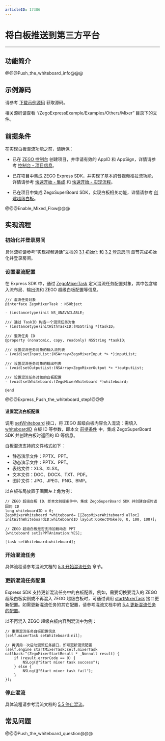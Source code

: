 ```yaml
---
articleID: 17386
---
```

# 将白板推送到第三方平台

- - -

## 功能简介

@@@Push_the_whiteboard_info@@@


## 示例源码

请参考 [下载示例源码](!DownloadDemo/DownloadDemo) 获取源码。

相关源码请查看 “/ZegoExpressExample/Examples/Others/Mixer” 目录下的文件。

## 前提条件

在实现白板混流功能之前，请确保：

- 已在 [ZEGO 控制台](https://console.zego.im) 创建项目，并申请有效的 AppID 和 AppSign，详情请参考 [控制台 - 项目信息](https://doc-zh.zego.im/article/12107)。
- 已在项目中集成 ZEGO Express SDK，并实现了基本的音视频推拉流功能，详情请参考 [快速开始 - 集成](!Integration/SDK_Integration) 和 [快速开始 - 实现流程](!Integration/Solution_Implementation)。

- 已在项目中集成 ZegoSuperBoard SDK，实现白板相关功能，详情请参考 [创建超级白板](!ZegoSuperBoard-QuickStart/CreateWboard)。

@@@Enable_Mixed_Flow@@@


## 实现流程

### 初始化并登录房间

具体流程请参考“实现视频通话”文档的 [3.1 初始化](!Integration/Solution_Implementation#4_1) 和 [3.2 登录房间](!Integration/Solution_Implementation#4_2) 章节完成初始化并登录房间。

### 设置混流配置

在 Express SDK 中，通过 [ZegoMixerTask](@-ZegoMixerTask) 定义混流任务配置对象，其中包含输入流布局、输出流和 ZEGO 超级白板配置等信息。


```objc
/// 混流任务对象
@interface ZegoMixerTask : NSObject

- (instancetype)init NS_UNAVAILABLE;

/// 通过 TaskID 构造一个混流任务对象
- (instancetype)initWithTaskID:(NSString *)taskID;

/// 混流任务 ID
@property (nonatomic, copy, readonly) NSString *taskID;

/// 设置混流任务对象的输入流列表
- (void)setInputList:(NSArray<ZegoMixerInput *> *)inputList;

/// 设置混流任务对象的输出列表
- (void)setOutputList:(NSArray<ZegoMixerOutput *> *)outputList;

/// 设置混流任务对象的白板配置
- (void)setWhiteboard:(ZegoMixerWhiteboard *)whiteboard;

@end
```

@@@Express_Push_the_whiteboard_step1@@@

#### 设置混流白板配置

调用 [setWhiteboard](@setWhiteboard) 接口，将 ZEGO 超级白板内容合入混流：需填入 [whiteboardID](@whiteboardID-ZegoMixerWhiteboard) 白板 ID 等参数，即本文 [前提条件](!Push_the_whiteboard#2) 中，集成 ZegoSuperBoard SDK 并创建白板时返回的 ID 等信息。

<Note title="说明">


白板混流支持的文件格式如下：
- 静态演示文件：PPTX、PPT。
- 动态演示文件：PPTX、PPT。
- 表格文件：XLS、XLSX。
- 文本文件：DOC、DOCX、TXT、PDF。
- 图片文件：JPG、JPEG、PNG、BMP。
</Note>

以白板布局放置于画面左上角为例：

```objc
// ZEGO 超级白板 ID，即本文前提条件中，集成 ZegoSuperBoard SDK 并创建白板时返回的 ID
long whiteboardID = 0;
ZegoMixerWhiteboard *whiteboard= [[ZegoMixerWhiteboard alloc] initWithWhiteboardID:whiteboardID layout:CGRectMake(0, 0, 100, 100)];

// ZEGO 超级白板是否支持加载动态 PPT
[whiteboard setIsPPTAnimation:YES];

[task setWhiteboard:whiteboard];
```

### 开始混流任务

具体流程请参考混流文档的 [5.3 开始混流任务](!Other_Functions/Mixer#5_3) 章节。


### 更新混流任务配置

Express SDK 支持更新混流任务中的白板配置，例如，需要切换要混入的 ZEGO 超级白板实例或不再混入 ZEGO 超级白板时，可通过调用 [startMixerTask](@startMixerTask) 接口更新配置。如需更新混流任务的其它配置，请参考混流文档中的 [5.4 更新混流任务的配置](!Other_Functions/Mixer#5_4)。

以不再混入 ZEGO 超级白板内容到混流中为例：

```objc
// 重置混流任务白板配置信息
[self.mixerTask setWhiteboard:nil];

// 再调用一次启动混流任务接口，即可更新混流配置
[self.engine startMixerTask:self.mixerTask callback:^(ZegoMixerStartResult * _Nonnull result) {
    if (result.errorCode == 0) {
        NSLog(@"Start mixer task success");
    } else {
        NSLog(@"Start mixer task fail");
    }
}];
```

### 停止混流

具体流程请参考混流文档的 [5.5 停止混流](!Other_Functions/Mixer#5_5)。


## 常见问题

@@@Push_the_whiteboard_question@@@

